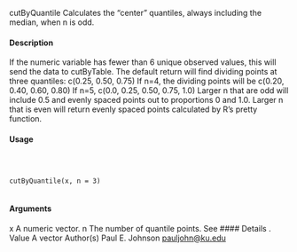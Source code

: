 

cutByQuantile Calculates the "center" quantiles, always including the median, when
n is odd.

#### Description

If the numeric variable has fewer than 6 unique observed values, this will send the data to cutByTable.
The default return will find dividing points at three quantiles: c(0.25, 0.50, 0.75) If n=4, the dividing
points will be c(0.20, 0.40, 0.60, 0.80) If n=5, c(0.0, 0.25, 0.50, 0.75, 1.0) Larger n that are odd will
include 0.5 and evenly spaced points out to proportions 0 and 1.0. Larger n that is even will return
evenly spaced points calculated by R's pretty function.


#### Usage
<pre><code>


cutByQuantile(x, n = 3)

</code></pre>
#### Arguments

x A numeric vector.
n The number of quantile points. See 
#### Details
.
Value
A vector
Author(s)
Paul E. Johnson <pauljohn@ku.edu>



